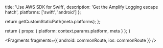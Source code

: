
  title: 'Use AWS SDK for Swift',
  description: 'Get the Amplify Logging escape hatch',
  platforms: ['swift', 'android']
};

  return getCustomStaticPath(meta.platforms);
};

  return {
    props: {
      platform: context.params.platform,
      meta
    }
  };
}


<Fragments
  fragments={{
    android: commonRoute,
    ios: commonRoute
  }}
/>
